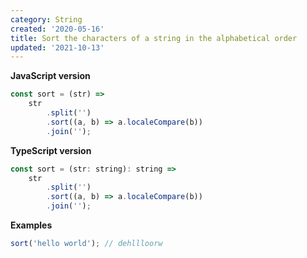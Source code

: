 ```yaml
---
category: String
created: '2020-05-16'
title: Sort the characters of a string in the alphabetical order
updated: '2021-10-13'
---
```


**JavaScript version**

```js
const sort = (str) =>
    str
        .split('')
        .sort((a, b) => a.localeCompare(b))
        .join('');
```

**TypeScript version**

```js
const sort = (str: string): string =>
    str
        .split('')
        .sort((a, b) => a.localeCompare(b))
        .join('');
```

**Examples**

```js
sort('hello world'); // dehllloorw
```
